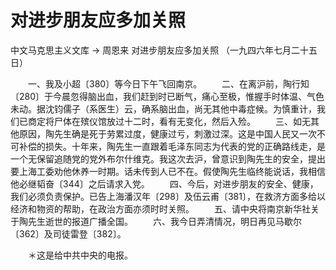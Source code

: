 # 对进步朋友应多加关照

中文马克思主义文库 -> 周恩来
对进步朋友应多加关照
（一九四六年七月二十五日）


　　一、我及小超〔380〕等今日下午飞回南京。
　　二、在离沪前，陶行知〔280〕于今晨忽得脑出血，我们赶到时已断气，痛心至极，惟握手时体温、气色未动。据沈钧儒子（系医生）云，确系脑出血，尚无其他中毒症候。为慎重计，我们已商定将尸体在殡仪馆放过十二时，看有无变化，然后入殓。
　　三、如无其他原因，陶先生确是死于劳累过度，健康过亏，刺激过深。这是中国人民又一次不可补偿的损失。十年来，陶先生一直跟着毛泽东同志为代表的党的正确路线走，是一个无保留追随党的党外布尔什维克。我这次去沪，曾意识到陶先生的安全，提出要上海工委劝他休养一时期。话未传到人已不在。假使陶先生临终能说话，我相信他必继韬奋〔344〕之后请求入党。
　　四、今后，对进步朋友的安全、健康，我们必须负责保护。已告上海潘汉年〔298〕及伍云甫〔381〕，在救济方面多给以经济和物资的帮助，在政治方面亦须时时关照。
　　五、请中央将南京新华社关于陶先生逝世的报道广播全国。
　　六、我今日弄清情况，明日再见马歇尔〔362〕及司徒雷登〔382〕。


　　＊这是给中共中央的电报。



